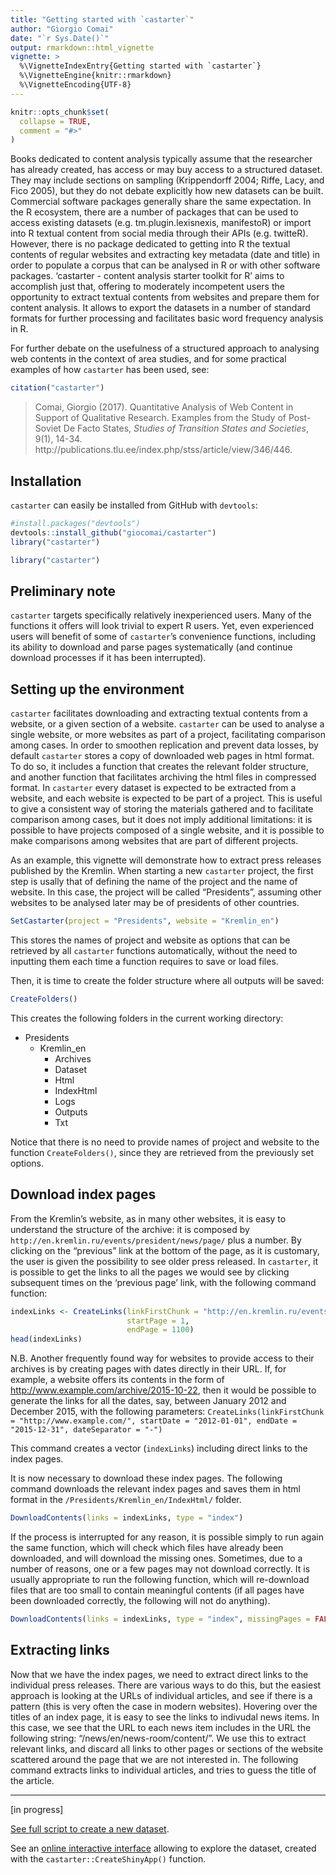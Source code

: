 ```yaml
---
title: "Getting started with `castarter`"
author: "Giorgio Comai"
date: "`r Sys.Date()`"
output: rmarkdown::html_vignette
vignette: >
  %\VignetteIndexEntry{Getting started with `castarter`}
  %\VignetteEngine{knitr::rmarkdown}
  %\VignetteEncoding{UTF-8}
---
```


```r
knitr::opts_chunk$set(
  collapse = TRUE,
  comment = "#>"
)
```

Books dedicated to content analysis typically assume that the researcher has already created, has access or may buy access to a structured dataset. They may include sections on sampling (Krippendorff 2004; Riffe, Lacy, and Fico 2005), but they do not debate explicitly how new datasets can be built. Commercial software packages generally share the same expectation. In the R ecosystem, there are a number of packages that can be used to access existing datasets (e.g. tm.plugin.lexisnexis, manifestoR) or import into R textual content from social media through their APIs (e.g. twitteR). However, there is no package dedicated to getting into R the textual contents of regular websites and extracting key metadata (date and title) in order to populate a corpus that can be analysed in R or with other software packages. 'castarter - content analysis starter toolkit for R' aims to accomplish just that, offering to moderately incompetent users the opportunity to extract textual contents from websites and prepare them for content analysis. It allows to export the datasets in a number of standard formats for further processing and facilitates basic word frequency analysis in R.

For further debate on the usefulness of a structured approach to analysing web contents in the context of area studies, and for some practical examples of how `castarter` has been used, see:

```r
citation("castarter")
```

> Comai, Giorgio (2017). Quantitative Analysis of Web Content in Support of Qualitative Research. Examples from the Study of Post-Soviet De Facto States, *Studies of Transition States and Societies*, 9(1), 14-34.
  http://publications.tlu.ee/index.php/stss/article/view/346/446.

## Installation

`castarter` can easily be installed from GitHub with `devtools`:

```r
#install.packages("devtools")
devtools::install_github("giocomai/castarter")
library("castarter")
```

```r
library("castarter")
```

## Preliminary note

`castarter` targets specifically relatively inexperienced users. Many of the functions it offers will look trivial to expert R users. Yet, even experienced users will benefit of some of `castarter`'s convenience functions, including its ability to download and parse pages systematically (and continue download processes if it has been interrupted).

## Setting up the environment

`castarter` facilitates downloading and extracting textual contents from a website, or a given section of a website. `castarter` can be used to analyse a single website, or more websites as part of a project, facilitating comparison among cases. In order to smoothen replication and prevent data losses, by default `castarter` stores a copy of downloaded web pages in html format. To do so, it includes a function that creates the relevant folder structure, and another function that facilitates archiving the html files in compressed format.
In `castarter` every dataset is expected to be extracted from a website, and each website is expected to be part of a project. This is useful to give a consistent way of storing the materials gathered and to facilitate comparison among cases, but it does not imply additional limitations: it is possible to have projects composed of a single website, and it is possible to make comparisons among websites that are part of different projects.

As an example, this vignette will demonstrate how to extract press releases published by the Kremlin. When starting a new `castarter` project, the first step is usally that of defining the name of the project and the name of website. In this case, the project will be called "Presidents", assuming other websites to be analysed later may be of presidents of other countries.

```r
SetCastarter(project = "Presidents", website = "Kremlin_en")
```

This stores the names of project and website as options that can be retrieved by all `castarter` functions automatically, without the need to inputting them each time a function requires to save or load files.

Then, it is time to create the folder structure where all outputs will be saved:

```r
CreateFolders()
```

This creates the following folders in the current working directory:

-   Presidents
    -   Kremlin_en
        -   Archives
        -   Dataset
        -   Html
        -   IndexHtml
        -   Logs
        -   Outputs
        -   Txt

Notice that there is no need to provide names of project and website to the function `CreateFolders()`, since they are retrieved from the previously set options.

## Download index pages

From the Kremlin's website, as in many other websites, it is easy to understand the structure of the archive: it is composed by `http://en.kremlin.ru/events/president/news/page/` plus a number. By clicking on the "previous" link at the bottom of the page, as it is customary, the user is given the possibility to see older press released. In `castarter`, it is possible to get the links to all the pages we would see by clicking subsequent times on the 'previous page' link, with the following command function:

```r
indexLinks <- CreateLinks(linkFirstChunk = "http://en.kremlin.ru/events/president/news/page/",
                          startPage = 1,
                          endPage = 1100)
head(indexLinks)
```

N.B. Another frequently found way for websites to provide access to their archives is by creating pages with dates directly in their URL. If, for example, a website offers its contents in the form of <http://www.example.com/archive/2015-10-22>, then it would be possible to generate the links for all the dates, say, between January 2012 and December 2015, with the following parameters: `CreateLinks(linkFirstChunk = "http://www.example.com/", startDate = "2012-01-01", endDate = "2015-12-31", dateSeparator = "-")`

This command creates a vector (`indexLinks`) including direct links to the index pages. 

It is now necessary to download these index pages. The following command downloads the relevant index pages and saves them in html format in the `/Presidents/Kremlin_en/IndexHtml/` folder.

```r
DownloadContents(links = indexLinks, type = "index")
```

If the process is interrupted for any reason, it is possible simply to run again the same function, which will check which files have already been downloaded, and will download the missing ones. Sometimes, due to a number of reasons, one or a few pages may not download correctly. It is usually appropriate to run the following function, which will re-download files that are too small to contain meaningful contents (if all pages have been downloaded correctly, the following will not do anything).

```r
DownloadContents(links = indexLinks, type = "index", missingPages = FALSE)
```

## Extracting links

Now that we have the index pages, we need to extract direct links to the individual press releases. There are various ways to do this, but the easiest approach is looking at the URLs of individual articles, and see if there is a pattern (this is very often the case in modern websites). Hovering over the titles of an index page, it is easy to see the links to indivudal news items. In this case, we see that the URL to each news item includes in the URL the following string: "/news/en/news-room/content/". We use this to extract relevant links, and discard all links to other pages or sections of the website scattered around the page that we are not interested in. The following command extracts links to individual articles, and tries to guess the title of the article.

---

[in progress]

[See full script to create a new dataset](https://github.com/giocomai/castarter/blob/master/inst/extdata/R-Script-examples/Kremlin_en.R). 

See an [online interactive interface](https://giocomai.shinyapps.io/Kremlin_en/) allowing to explore the dataset, created with the `castarter::CreateShinyApp()` function. 
